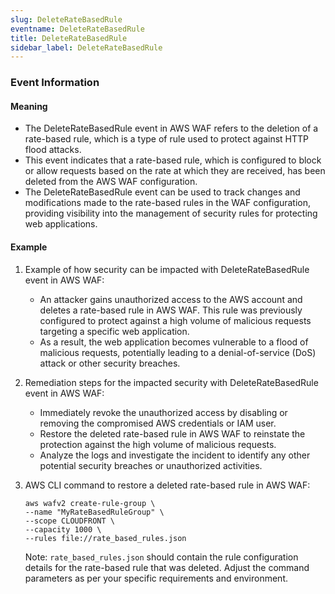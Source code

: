 ```yaml
--- 
slug: DeleteRateBasedRule
eventname: DeleteRateBasedRule
title: DeleteRateBasedRule
sidebar_label: DeleteRateBasedRule
---
```

                       
### Event Information

#### Meaning

- The DeleteRateBasedRule event in AWS WAF refers to the deletion of a rate-based rule, which is a type of rule used to protect against HTTP flood attacks.
- This event indicates that a rate-based rule, which is configured to block or allow requests based on the rate at which they are received, has been deleted from the AWS WAF configuration.
- The DeleteRateBasedRule event can be used to track changes and modifications made to the rate-based rules in the WAF configuration, providing visibility into the management of security rules for protecting web applications.

#### Example

1. Example of how security can be impacted with DeleteRateBasedRule event in AWS WAF:
   - An attacker gains unauthorized access to the AWS account and deletes a rate-based rule in AWS WAF. This rule was previously configured to protect against a high volume of malicious requests targeting a specific web application.
   - As a result, the web application becomes vulnerable to a flood of malicious requests, potentially leading to a denial-of-service (DoS) attack or other security breaches.

2. Remediation steps for the impacted security with DeleteRateBasedRule event in AWS WAF:
   - Immediately revoke the unauthorized access by disabling or removing the compromised AWS credentials or IAM user.
   - Restore the deleted rate-based rule in AWS WAF to reinstate the protection against the high volume of malicious requests.
   - Analyze the logs and investigate the incident to identify any other potential security breaches or unauthorized activities.

3. AWS CLI command to restore a deleted rate-based rule in AWS WAF:
   ```
   aws wafv2 create-rule-group \
   --name "MyRateBasedRuleGroup" \
   --scope CLOUDFRONT \
   --capacity 1000 \
   --rules file://rate_based_rules.json
   ```
   Note: `rate_based_rules.json` should contain the rule configuration details for the rate-based rule that was deleted. Adjust the command parameters as per your specific requirements and environment.


 